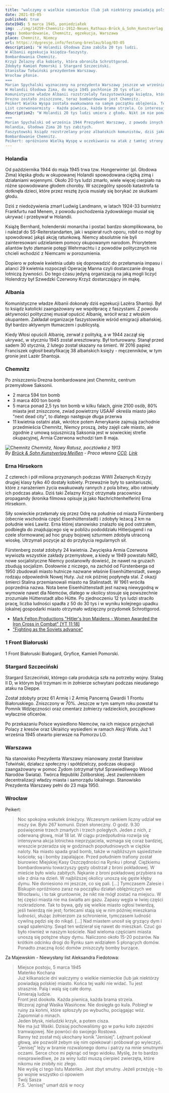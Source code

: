 ```yaml
---
title: "walczymy o wielkie niemieckie (lub jak niektórzy powiadają polskie) miasto"
date: 2021-03-05
published: true
date1945: 5 marca 1945, poniedziałek
img: ../img/14259-Chemnitz-1912-Neues_Rathaus-Brück_&_Sohn_Kunstverlag.jpg
tags: bombardowanie, Chemnitz, egzekucja, Warszawa
place: Chemnitz, Niemcy
url: https://dygresje.info/festung-breslau/blog/03-05
description1: "W Holandii Głodowa Zima zabiła 20 tys ludzi.
W Albanii egzekucja księdza-faszysty.
Bombardowania Chemnitz.
Krzyż Żelazny dla kobiety, która obroniła Schrottgorod.
Zdobyty Kamień Pomorski i Stargard Szczeciński.
Stanisław Tołwiński prezydentem Warszawy.
Wrocław płonie.
===
Marian Spychalski wyznaczony na prezydenta Warszawy jeszcze we wrześniu 1944, w trakcie Powstania Warszawskiego, gorący zwolennik odbudowania miasta i nieprzenoszenia stolicy stworzył i zorganizował Biuro Odbudowy Stolicy, wyznaczył na jego szefa Jana Zachwatowicza. Raz uruchomiony mechanizm działał, wola warszawiaków, tysięcy ludzi wracających na ruiny ich praca i poświęcenie przywracały życie miastu. Spychalski miał masę innych obowiązków, był też zastępcą naczelnego dowódcy WP (tak naprawdę z ramienia PPR kontrolował go). Dziś więc stanowisko prezydenta Warszawy zostało powierzone Stanisławowi Tołwińskiemu, spółdzielcy i działaczowi społecznemu. Będzie tę funkcję pełnił do 1950.
W Holandii Głodowa Zima, do maja 1945 pochłonie 20 tys ofiar.
Komunistyczne władze Albanii rozstrzelały faszystowskiego księdza, który dziś jako męczennik kierowany jest na ołtarze.
Drezno zostało zniszczone, teraz bombardowane jest Chemnitz.
Peikert Wielka Wyspa została ewakuowana na samym początku oblężenia. Teraz kieruje się tam pozostałych przy życiu cywilów, ale wszystko jest już rozkradzione, nie ma prądu ani gazu. Węgiel rozkradziony, mieszkania splądrowane.
List czerwonoarmisty - Każda piwnica, każda brama strzela. Co interesujące i co trzeba podkreślić, mówi się o Wrocławiu jako o polskim mieście. Jest 5 marca 1945."
description2: "W Holandii 20 tys ludzi umiera z głodu. Nikt im nie pomaga. Komuniści albańscy rozstrzeliwują faszystowskiego księdza. Chemnitz bombardowane. Kobieta, która odbiła wioskę dostała Krzyż Żelazny. Nowy Prezydent Warszawy. We Wrocławiu wszędzie pożary.
===
Marian Spychalski od września 1944 Prezydent Warszawy, z powodu innych obowiązków  został zastąpiony na tym stanowisku przez działacza społecznego i samorządowca Stanisława Tołwińskiego, który będzie pełnił tę funkcję do 1950.
Holandia, Głodowa Zima 20 tys zabitych.
Faszystowski ksiądz rozstrzelany przez albańskich komunistów, dziś jako męczennik w drodze na ołtarze.
Bombardowanie Chemnitz.
Peikert: opróżniono Wielką Wyspę w oczekiwaniu na atak z tamtej strony. Teraz tam kieruje się cywilów. Niektórzy z nich wracają do własnych domów tylko po to, by przekonać się, że zostały rozkradzione i splądrowane. Jak pisze czerwonoarmista Każda piwnica, każda brama strzela, już wtedy w Armii Czerwonej mówi się i Wrocławiu jako o polskim mieście."
---
```


### Holandia

Od października 1944 do maja 1945 trwa tzw. Hongerwinter (pl. Głodowa Zima) klęska głodu w okupowanej Holandii spowodowana ciężką zimą i działaniami wojennymi. Około 20 tys ludzi zmarło, wiele więcej cierpiało na różne spowodowane głodem choroby. W szczególny sposób katastrofa ta dotknęła dzieci, które przez resztę życia musiały się borykać ze skutkami głodu.

Dziś z niedożywienia zmarł Ludwig Landmann, w latach 1924-33 burmistrz Frankfurtu nad Menem, z powodu pochodzenia żydowskiego musiał się ukrywać i przebywał w Holandii.

Książę Bernhard, holenderski monarcha i postać bardzo skomplikowana, bo i należał do SS-Reiterstandarten, jak i wspierał ruch oporu, robił co mógł by spowodować jakąś akcję ratunkową. Niemcy absolutnie nie byli zainteresowani udzielaniem pomocy okupowanym narodom. Priorytetem aliantów było złamanie potęgi Wehrmachtu i z powodów politycznych nie chcieli wchodzić z Niemcami w porozumienia.

Dopiero w połowie kwietnia udało się doprowadzić do przełamania impasu i alianci 29 kwietnia rozpoczęli Operację Manna czyli dostarczanie drogą lotniczą żywności. Do tego czasu jedyną organizacją na jaką mogli liczyć Holendrzy był Szwedzki Czerwony Krzyż dostarczający im mąkę.

### Albania

Komunistyczne władze Albanii dokonały dziś egzekucji Lazëra Shantoji. Był to ksiądz katolicki zaangażowany we współpracę z faszystami. Z powodu aktywności politycznej musiał opuścić Albanię, wrócił wraz z włoskim okupantem. Zakładał organizacje faszystowskie wśród emigracji albańskiej. Był bardzo aktywnym tłumaczem i publicystą.

Kiedy Włosi opuścili Albanię, zerwał z polityką, a w 1944 zaczął się ukrywać, w styczniu 1945 został aresztowany. Był torturowany. Stanął przed sadem 30 stycznia, 2 lutego został skazany na śmierć. W 2016 papież Franciszek ogłosił beatyfikację 38 albańskich księży - męczenników, w tym gronie jest Lazër Shantoja.

### Chemnitz

Po zniszczeniu Drezna bombardowane jest Chemnitz, centrum przemysłowe Saksonii.

- 2 marca 594 ton bomb
- 3 marca 400 ton bomb
- 5 marca ponad 2,5 tys ton bomb w kilku falach, ginie 2100 osób, 80% miasta jest zniszczone, zwiad powietrzny USAAF określa miasto jako "next dead city", to dlatego następuje długa przerwa
- 11 kwietnia ostatni atak, wkrótce potem Amerykanie zajmują zachodnie przedmieścia Chemnitz, Niemcy proszą, żeby zajęli całe miasto, ale zgodnie z umową sojuszniczą Saksonia jest w sowieckiej strefie okupacyjnej, Armia Czerwona wchodzi tam 8 maja.

![Chemnitz](../img/14259-Chemnitz-1912-Neues_Rathaus-Brück_&_Sohn_Kunstverlag.jpg)
*Chemnitz, Nowy Ratusz, pocztówka z 1913<br />
By [Brück &amp; Sohn Kunstverlag Meißen](https://commons.wikimedia.org/wiki/User:Br%C3%BCck_%26_Sohn_Kunstverlag_Mei%C3%9Fen) - Praca własna [CC0](http://creativecommons.org/publicdomain/zero/1.0/deed.en), [Link](https://commons.wikimedia.org/w/index.php?curid=52657197)*

### Erna Hirsekorn

Z czterech i pół miliona przyznanych podczas WWII Żelaznych Krzyży drugiej klasy tylko 40 dostały kobiety. Przeważnie były to sanitariuszki, które z narażeniem życia ewakuowały rannych z pola bitwy, albo ratowały ich podczas ataku. Dziś taki Żelazny Krzyż otrzymała pracownica propagandy (kronika filmowa opisuje ją jako Nachrichtenhelferin) Erna Hirsekorn.

Siły sowieckie przełamały się przez Odrę na południe od miasta Fürstenberg (obecnie wschodnia część Eisenhüttenstadt) i zdobyły leżacą 2 km na południe wieś Lawitz. Erna której stanowisko znalazło się pod ostrzałem, podbiegła do znajdującego się w pobliżu pododdziału Hitlerjugend i na czele sformowanej ad hoc grupy bojowej szturmem zdobyła utraconą wioskę. Utrzymali pozycje aż do przybycia regularnych sił.

Fürstenberg został zdobyty 24 kwietnia. Zwycięska Armia Czerwona wywiozła wszystkie zakłady przemysłowe, a kiedy w 1949 powstało NRD, nowe socjalistyczne Niemcy postanowiły dowieść, że nawet na gruzach zbudują socjalizm. Dosłownie z niczego, na zachód od Fürstenberga od 1950 zbudowali miasto hutnicze nazwane właśnie Eisenhüttenstadt, swego rodzaju odpowiednik Nowej Huty. Już rok później popłynęła stal. Z okazji śmierci Stalina przemianowali miasto na Stalinstadt. W 1961 wróciła poprzednia nazwa. Nota bene Eisenhüttenstadt jest nazwą niewygodną w wymowie nawet dla Niemców, dlatego w okolicy stosuje się powszechnie zrozumiałe Hüttenstadt albo Hütte. Po zjednoczeniu 12 tys ludzi straciło pracę, liczba ludności spadła z 50 do 30 tys i w wyniku kolejnego upadku lokalnej gospodarki miasto otrzymało wdzięczny przydomek Schrottgorod.

- [Mark Felton Productions "Hitler's Iron Maidens - Women Awarded the Iron Cross in Combat" [YT 11:18]](https://www.youtube.com/watch?v=r9UreiyaSws)
- ["Fighting as the Soviets advance"](https://collections.ushmm.org/search/catalog/irn1004471)

### 1 Front Białoruski

1 Front Białoruski Białogard, Gryfice, Kamień Pomorski.

### Stargard Szczeciński

Stargard Szczeciński, którego cała produkcja szła na potrzeby wojny. Stalag II D, w którym byli trzymani m in żołnierze schwytani podczas nieudanego ataku na Dieppe.

Został zdobyty przez 61 Armię i 2 Armię Pancerną Gwardii 1 Frontu Białoruskiego. Zniszczony w 70%. Jeszcze w tym samym roku powstał tu Pomnik Wdzięczności oraz cmentarz żołnierzy radzieckich, początkowo wyłacznie oficerów.

Po przekazaniu Polsce wysiedlono Niemców, na ich miejsce przyjechali Polacy z kresów oraz Ukraińcy wysiedleni w ramach Akcji Wisła. Już 1 września 1945 otwarto pierwsze na Pomorzu LO.

### Warszawa

Na stanowisko Prezydenta Warszawy mianowany został Stanisław Tołwiński, działacz społeczny i spółdzielczy, podczas okupacji zaangażowany w pomoc Żydom (otrzymał tytuł Sprawiedliwego Wśród Narodów Świata). Twórca Republiki Żoliborskiej. Jest zwolennikiem decentralizacji władzy miasta i samorządu lokalnego. Stanowisko Prezydenta Warszawy pełni do 23 maja 1950.

### Wrocław

Peikert:
>Noc spokojna wskutek śnieżycy. Wczesnym rankiem liczny udział we mszy św. Było 267 komunii. Dzień słoneczny. O godz. 9.30 poświęcenie trzech zmarłych i trzech poległych. Jeden z nich, z oderwaną głową, miał 18 lat. W ciągu przedpołudnia rozwija się intensywna akcja lotnictwa nieprzyjaciela, wzmaga się coraz bardziej, wreszcie przeradza się w godzinach popołudniowych w ciężkie naloty. Na miasto spada grad bomb, także w najbliższym sąsiedztwie kościoła; są i bomby zapalające. Przed południem trafiony został biurowiec Miejskiej Kasy Oszczędności na Rynku i płonął. Ciężkiemu bombardowaniu towarzyszy gęsty obstrzał z broni pokładowej. W mieście było wielu zabitych. Nękanie z broni pokładowej przybiera na sile z dnia na dzień. W najbliższej okolicy unoszą się gęste kłęby dymu. Nie doniesiono mi jeszcze, co się pali. [...] Tymczasem Zalesie i Biskupin opróżniono zaraz na początku działań oblężniczych we Wrocławiu, i to tak gruntownie, że nikt nie mógł zostać na miejscu. W tej części miasta nie ma światła ani gazu. Zapasy węgla w lwiej części rozkradzione. Tak to bywa, gdy się wielkie miasto ogłosi twierdzą, jeśli twierdzą nie jest; fortecami stają się w nim później mieszkania ludności, służąc żołnierzom za schronienie, tymczasem ludność cywilną pędzi się do nikąd. [...] Nad miastem unosił się gryzący dym i swąd spalenizny. Swąd ten wdzierał się nawet do mieszkań. Czuć go było również w naszym kościele. Nad wieloma częściami miasta unoszą się potężne słupy dymu. Naliczono około 15-20 pożarów. Na krótkim odcinku drogi do Rynku sam widziałem 5 płonących domów. Ponadto znaczną ilość domów zniszczyły bomby burzące.

Za Majewskim - Niewysłany list Aleksandra Fiedotowa:
>Miejsce postoju, 5 marca 1945<br />
>Mateńko Kochana<br />
>Już kilkanaście dni walczymy o wielkie niemieckie (lub jak niektórzy powiadają polskie) miasto. Końca tej walki nie widać.
>Tu jest strasznie. Palą i walą się całe domy.<br />
>Umierają ludzie.<br />
>Front jest dookoła. Każda piwnica, każda brama strzela.<br />
>Wczoraj zginął Waśka Wasińcew. Nie dosięgła go kula. Pobiegł w ruiny za końmi, które spłoszyły po wybuchu, pociągając wóz.<br />
>Zapomniał o minach.<br />
>Jeden błysk, nieludzki krzyk, a potem cisza.<br />
>Nie ma już Waśki. Dzisiaj pochowaliśmy go w parku koło zajezdni tramwajowej. Nie powróci do swojego Rostowa.<br />
>Ranny też został mój ukochany konik "Jenisiej". Lejtnant pokiwał głową, ale pozwolił żebym się nim opiekował i próbował go wyleczyć.<br />
>"Jenisej" leży w bramie rozwalonego domu i patrzy na mnie smutnymi oczami. Serce chce mi pęknąć od tego widoku. Myślę, że to bardzo niesprawiedliwe, że za winy ludzi muszą cierpieć zwierzęta, które nikomu nie zrobiły nic złego.<br />
>Nie wyślę ci tego listu Mateńko. Jest zbyt smutny. Jeżeli przeżyję – to po wojnie wszystko ci opowiem<br />
>Twój Sasza<br />
>P.S. "Jenisej" umarł dziś w nocy
